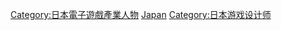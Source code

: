 [[Category:日本電子遊戲產業人物|Category:日本電子遊戲產業人物]]
[[Category:各地電子遊戲設計師|Japan]]
[[Category:日本游戏设计师|Category:日本游戏设计师]]